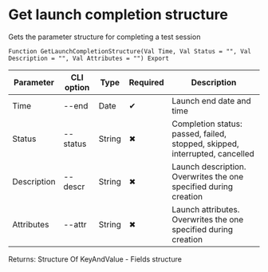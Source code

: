 ﻿---
sidebar_position: 8
description: Get launch completion structure and other functions to work with ReportPortal in the Open Integration Package, a free open-source integration library for 1C:Enterprise 8, OneScript and CLI
keywords: [1C, 1С, 1С:Enterprise, 1С:Enterprise 8.3, API, Integration, Services, Exchange, OneScript, CLI, ReportPortal]
---


# Get launch completion structure
 Gets the parameter structure for completing a test session



`Function GetLaunchCompletionStructure(Val Time, Val Status = "", Val Description = "", Val Attributes = "") Export`

  | Parameter | CLI option | Type | Required | Description |
  |-|-|-|-|-|
  | Time | --end | Date | &#x2714; | Launch end date and time |
  | Status | --status | String | &#x2716; | Completion status: passed, failed, stopped, skipped, interrupted, cancelled |
  | Description | --descr | String | &#x2716; | Launch description. Overwrites the one specified during creation |
  | Attributes | --attr | String | &#x2716; | Launch attributes. Overwrites the one specified during creation |

  
  Returns:  Structure Of KeyAndValue - Fields structure

<br/>




 




